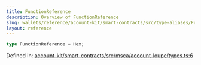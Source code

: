 ```yaml
---
title: FunctionReference
description: Overview of FunctionReference
slug: wallets/reference/account-kit/smart-contracts/src/type-aliases/FunctionReference
layout: reference
---
```


```ts
type FunctionReference = Hex;
```

Defined in: [account-kit/smart-contracts/src/msca/account-loupe/types.ts:6](https://github.com/alchemyplatform/aa-sdk/blob/49e74eee8606f480b200b4612d00d950da8a8742/account-kit/smart-contracts/src/msca/account-loupe/types.ts#L6)
